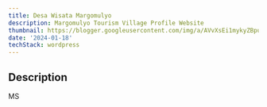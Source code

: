 ---
title: Desa Wisata Margomulyo
description: Margomulyo Tourism Village Profile Website
thumbnail: https://blogger.googleusercontent.com/img/a/AVvXsEi1mykyZBpuOgEvpxpgFQ6f1DFeFfwioIRsdTi9OVgu2b2Ipb4LN0hTsvmWK7SKVRbE9e8Qt2tIFKwjxL4OnbNYBQIHmM4xWeIbbxco5RLBUQ7fy7pbTr0P_98PM7RVhtCFe0NGjyL0v_HUqkCoDlmB6f2nncY1nUVcEiJhzv7pHcW3NGp1mYOGwZ3hNVU
date: '2024-01-18'
techStack: wordpress
---

## Description

MS


